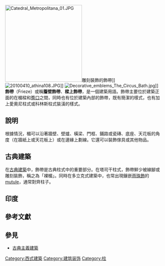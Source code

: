 [[File:Catedral_Metropolitana_01.JPG|250px]]雕刻裝飾的飾帶]]
[[File:20100410_athina108.JPG|thumb]]]]
[[File:Decorative_emblems_The_Circus_Bath.jpg|thumb]]]]
'''飾帶'''（Frieze）或稱'''簷壁飾帶'''{{r|劍}}、'''樑上飾帶'''{{r|李}}，是一個建築用語。飾帶主要位於建築正面的在楣樑和[[簷口|簷口]]之間，同時也有位於建築內部的飾帶，既有簡潔的樣式，也有加上愛奧尼柱式或科林斯柱式裝潢的樣式。

== 說明 ==
根據情況，楣可以沿著牆壁、壁爐、橫梁、門框、鋪路或瓷磚、底座、天花板的角度（在牆紙上或天花板上）或在邊緣上劃線。它還可以裝飾傢具或其他物品。

== 古典建築 ==
在[[古典主義建築|古典建築]]中，飾帶是古典柱式中的重要部分。在塔司干柱式，飾帶鮮少被線腳或雕刻裝飾，稱之為「裸楣」。同時在多立克式建築中，{{en-link|挑簷底面|Soffit}}也常出現鑲嵌[[wiktionary:en:gutta|雨珠飾]]的[[wiktionary:en:mutule|mutule]]，通常對齊柱子。

== 印度 ==

== 參考文獻 ==
{{reflist|refs=
<ref name="劍">{{Cite web |url=https://dictionary.cambridge.org/zht/%E8%A9%9E%E5%85%B8/%E8%8B%B1%E8%AA%9E-%E6%BC%A2%E8%AA%9E-%E7%B9%81%E9%AB%94/frieze |title=劍橋辭典 frieze |accessdate=2021-07-14 |archive-date=2017-06-24 |archive-url=https://web.archive.org/web/20170624044958/http://dictionary.cambridge.org/zht/%E8%A9%9E%E5%85%B8/%E8%8B%B1%E8%AA%9E-%E6%BC%A2%E8%AA%9E-%E7%B9%81%E9%AB%94/frieze |dead-url=no }}</ref>
<ref name="李">{{cite book | language = zh-tw | author = 李乾朗  | title =《臺灣古建築圖解事典》 | location = 臺灣 | publisher = 遠流 | | isbn =978-957-3294-57-3  | pages = 200|date=2003-07-01}}</ref>
}}
==參見==
*[[古典主義建築|古典主義建築]]
{{Commonscat|Friezes|腰線}}
[[Category:西式建築|Category:西式建築]]
[[Category:建筑装饰|Category:建筑装饰]]
[[Category:柱|Category:柱]]